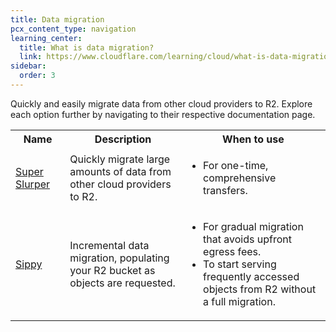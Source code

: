 ```yaml
---
title: Data migration
pcx_content_type: navigation
learning_center:
  title: What is data migration?
  link: https://www.cloudflare.com/learning/cloud/what-is-data-migration/
sidebar:
  order: 3
---
```


Quickly and easily migrate data from other cloud providers to R2. Explore each option further by navigating to their respective documentation page.

<table>
	<tbody>
		<th colspan="5" rowspan="1" style="width:160px">
			Name
		</th>
		<th colspan="5" rowspan="1">
			Description
		</th>
		<th colspan="5" rowspan="1">
			When to use
		</th>
		<tr>
			<td colspan="5" rowspan="1">
				<a href="/r2/data-migration/super-slurper/">Super Slurper</a>
			</td>
			<td colspan="5" rowspan="1">
				Quickly migrate large amounts of data from other cloud providers to R2.
			</td>
			<td colspan="5" rowspan="1">
				<ul>
					<li>For one-time, comprehensive transfers.</li>
				</ul>
			</td>
		</tr>
		<tr>
			<td colspan="5" rowspan="1">
				<a href="/r2/data-migration/sippy/">Sippy</a>
			</td>
			<td colspan="5" rowspan="1">
				Incremental data migration, populating your R2 bucket as objects are
				requested.
			</td>
			<td colspan="5" rowspan="1">
				<ul>
					<li>For gradual migration that avoids upfront egress fees.</li>
					<li>
						To start serving frequently accessed objects from R2 without a full
						migration.
					</li>
				</ul>
			</td>
		</tr>
	</tbody>
</table>
